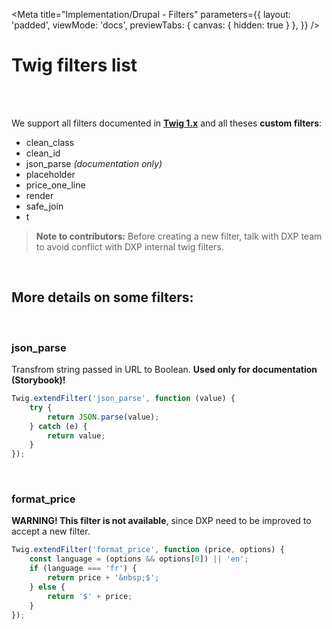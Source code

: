 
<Meta
    title="Implementation/Drupal - Filters"
    parameters={{
        layout: 'padded',
        viewMode: 'docs',
        previewTabs: { canvas: { hidden: true } },
    }}
/>

# Twig filters list

<br />
<br />

We support all filters documented in **[Twig 1.x](https://twig.symfony.com/doc/1.x/)** and all theses **custom filters**:

-   clean_class
-   clean_id
-   json_parse _(documentation only)_
-   placeholder
-   price_one_line
-   render
-   safe_join
-   t

> **Note to contributors:** Before creating a new filter, talk with DXP team to avoid conflict with DXP internal twig filters.

<br />

## More details on some filters:

<br />

### json_parse

Transfrom string passed in URL to Boolean. **Used only for documentation (Storybook)!**

```jsx
Twig.extendFilter('json_parse', function (value) {
    try {
        return JSON.parse(value);
    } catch (e) {
        return value;
    }
});
```

<br />

### format_price

**WARNING! This filter is not available**, since DXP need to be improved to accept a new filter.

```jsx
Twig.extendFilter('format_price', function (price, options) {
    const language = (options && options[0]) || 'en';
    if (language === 'fr') {
        return price + '&nbsp;$';
    } else {
        return '$' + price;
    }
});
```
